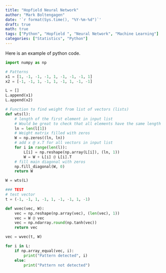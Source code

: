 ```yaml
---
title: "Hopfield Neural Network"
author: "Mark Boltengagen"
date: '`r format(Sys.time(), "%Y-%m-%d")`'
draft: true
math: true
tags: ["Python", "Hopfield ", "Neural Network", "Machine Learning"]
categories: ["Statistics", "Python"]
---
```


Here is an example of python code.  

```python
import numpy as np

# Patterns
x1 = [1, -1, -1, -1, 1, -1, -1, -1, 1]
x2 = [-1, -1, 1, -1, 1, -1, 1, -1, -1]

L = []
L.append(x1)
L.append(x2)

# Function to find weight from list of vectors (lists)
def wts(l):
    # length of the first element in input list
    # Would be great to check that all elements have the same length
    ln = len(l[1])
    # Weight matrix filled with zeros
    W = np.zeros((ln, ln))
    # add x @ x.T for all vectors in input list
    for i in range(len(l)):
        L[i] = np.reshape(np.array(L[i]), (ln, 1))
        W = W + L[i] @ L[i].T
    # fill main diagonal with zeros
    np.fill_diagonal(W, 0)
    return W

W = wts(L)

### TEST
# test vector
t = (-1, -1, 1, -1, 1, -1, -1, 1, -1)

def wvec(vec, W):
    vec = np.reshape(np.array(vec), (len(vec), 1))
    vec = W @ vec
    vec = np.ndarray.round(np.tanh(vec))
    return vec

vec = wvec(t, W)

for i in L:
    if np.array_equal(vec, i):
        print("Pattern detected", i)
    else:
        print("Pattern not detected")
```
